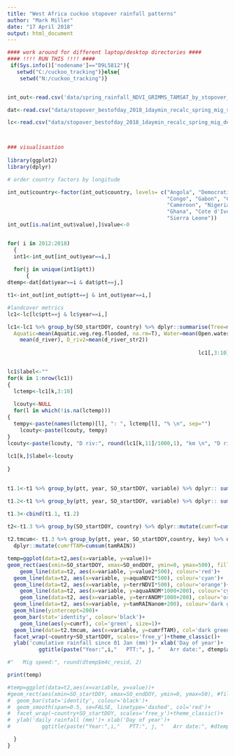 ```yaml
---
title: "West Africa cuckoo stopover rainfall patterns"
author: "Mark Miller"
date: "17 April 2018"
output: html_document
---
```


```r

#### work around for different laptop/desktop directories ####
#### !!!! RUN THIS !!!! ####
 if(Sys.info()['nodename']=="D9L5812"){
   setwd("C:/cuckoo_tracking")}else{
    setwd("N:/cuckoo_tracking")}


int_out<-read.csv('data/spring_rainfall_NDVI_GRIMMS_TAMSAT_by_stopover_detailcoords_2018_dead.csv', h=T)

dat<-read.csv("data/stopover_bestofday_2018_1daymin_recalc_spring_mig_summary_dead.csv", h=T)

lc<-read.csv("data/stopover_bestofday_2018_1daymin_recalc_spring_mig_detailcoords_landcov_ext_rivers.csv", h=T)



### visualisastion  
  
library(ggplot2)
library(dplyr)

# order country factors by longitude

int_out$country<-factor(int_out$country, levels= c("Angola", "Democratic Republic of the Congo",
                                                   "Congo", "Gabon", "Central African Republic", 
                                                   "Cameroon", "Nigeria", "Togo", "Burkina Faso",
                                                   "Ghana", "Cote d'Ivoire", "Liberia", "Guinea", 
                                                   "Sierra Leone"))
int_out[is.na(int_out$value),]$value<-0


for( i in 2012:2018)
  {
  int1<-int_out[int_out$year==i,]
    
  for(j in unique(int1$ptt))
      {
dtemp<-dat[dat$year==i & dat$ptt==j,]

t1<-int_out[int_out$ptt==j & int_out$year==i,]

#landcover metrics
lc1<-lc[lc$ptt==j & lc$year==i,]

lc1<-lc1 %>% group_by(SO_startDOY, country) %>% dplyr::summarise(Tree=mean(Trees, na.rm=T), Grass=mean(Grasslands, na.rm=T), Crops=mean(Croplands, na.rm=T), Shrub=mean(Shrubs, na.rm=T),Bare=mean(Bare.areas, na.rm=T), Urban=mean(Built.up.areas, na.rm=T),
  Aquatic=mean(Aquatic.veg.reg.flooded, na.rm=T), Water=mean(Open.water, na.rm=T), D_riv=
    mean(d_river), D_riv2=mean(d_river_str2))
                                                        
                                                             lc1[,3:10]<-round(lc1[,3:10]/rowSums(lc1[,3:10], na.rm=T) *100)                             


lc1$label<-""   
for(k in 1:nrow(lc1))
{
  lctemp<-lc1[k,3:10]
  
  lcouty<-NULL
  for(l in which(!is.na(lctemp)))
{
  tempy<-paste(names(lctemp)[l], ": ", lctemp[l], "% \n", sep="")
    lcouty<-paste(lcouty, tempy)
}
lcouty<-paste(lcouty, "D riv:", round(lc1[k,11]/1000,1), "km \n", "D riv2:", round(lc1[k,12]/1000,1), "km \n")
  
lc1[k,]$label<-lcouty
  
}                                                              
                                                            

t1.1<-t1 %>% group_by(ptt, year, SO_startDOY, variable) %>% dplyr:: summarise_if(is.numeric, mean, na.rm = TRUE)

t1.2<-t1 %>% group_by(ptt, year, SO_startDOY, variable) %>% dplyr:: summarise_if(is.factor, first)

t1.3<-cbind(t1.1, t1.2)
  
t2<-t1.3 %>% group_by(SO_startDOY, country) %>% dplyr::mutate(cumrf=cumsum(value))

t2.tmcum<- t1.3 %>% group_by(ptt, year, SO_startDOY,country, key) %>% dplyr::summarise(tamRAIN=first(tamRAIN), variable=first(variable)) %>%
  dplyr::mutate(cumrfTAM=cumsum(tamRAIN))

temp=ggplot(data=t2,aes(x=variable, y=value))+
geom_rect(aes(xmin=SO_startDOY, xmax=SO_endDOY, ymin=0, ymax=500), fill='grey')+
    geom_line(data=t2, aes(x=variable, y=value2*500), colour='red')+
  geom_line(data=t2, aes(x=variable, y=aquaNDVI*500), colour='cyan')+
  geom_line(data=t2, aes(x=variable, y=terrNDVI*500), colour='orange')+
    geom_line(data=t2, aes(x=variable, y=aquaANOM*1000+200), colour='cyan', linetype=2)+
    geom_line(data=t2, aes(x=variable, y=terrANOM*1000+200), colour='orange', linetype=2)+
  geom_line(data=t2, aes(x=variable, y=tamRAINanom+200), colour='dark green', linetype=2)+
  geom_hline(yintercept=200)+
  geom_bar(stat='identity', colour='black')+
    geom_line(aes(y=cumrf), col='green', size=1)+
  geom_line(data=t2.tmcum, aes(x=variable, y=cumrfTAM), col='dark green', size=1)+
  facet_wrap(~country+SO_startDOY, scales='free_y')+theme_classic()+
  ylab('cumulative rainfall since 01 Jan (mm)')+ xlab('Day of year')+
          ggtitle(paste("Year:",i,"   PTT:", j, "   Arr date:", dtemp$arrive_breeding))+geom_label(data=lc1, aes(x=15, y=450, vjust=1,label=label), fill=NA)

#"   Mig speed:", round(dtemp$m4c_resid, 2)

print(temp)

#temp=ggplot(data=t2,aes(x=variable, y=value))+
#geom_rect(aes(xmin=SO_startDOY, xmax=SO_endDOY, ymin=0, ymax=50), #fill='grey')+
#  geom_bar(stat='identity', colour='black')+
#  geom_smooth(span=0.5, se=FALSE, linetype='dashed', col='red')+
#  facet_wrap(~country+SO_startDOY, scales='free_y')+theme_classic()+
#  ylab('daily rainfall (mm)')+ xlab('Day of year')+
#          ggtitle(paste("Year:",i,"   PTT:", j, "   Arr date:", #dtemp$arrive_breeding, "   Mig speed:", round(dtemp$m4c_resid, 2)))

  }
}

```

